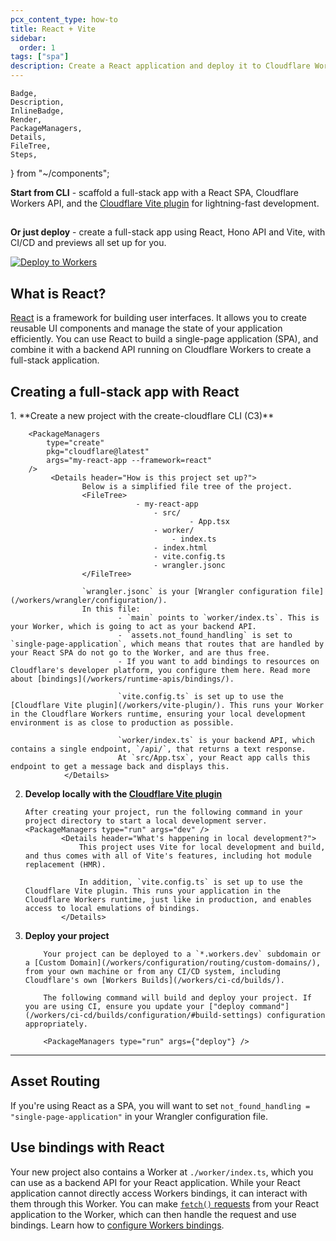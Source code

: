 ```yaml
---
pcx_content_type: how-to
title: React + Vite
sidebar:
  order: 1
tags: ["spa"]
description: Create a React application and deploy it to Cloudflare Workers with Workers Assets.
---
```


	Badge,
	Description,
	InlineBadge,
	Render,
	PackageManagers,
	Details,
	FileTree,
	Steps,
} from "~/components";

**Start from CLI** - scaffold a full-stack app with a React SPA, Cloudflare Workers API, and the [Cloudflare Vite plugin](/workers/vite-plugin/) for lightning-fast development.

<PackageManagers
	type="create"
	pkg="cloudflare@latest"
	args="my-react-app --framework=react"
/>
---

**Or just deploy** - create a full-stack app using React, Hono API and Vite, with CI/CD and previews all set up for you.

[![Deploy to Workers](https://deploy.workers.cloudflare.com/button)](https://dash.cloudflare.com/?to=/:account/workers-and-pages/create/deploy-to-workers&repository=https://github.com/cloudflare/templates/tree/main/vite-react-template)

## What is React?

[React](https://react.dev/) is a framework for building user interfaces. It allows you to create reusable UI components and manage the state of your application efficiently. You can use React to build a single-page application (SPA), and combine it with a backend API running on Cloudflare Workers to create a full-stack application.

## Creating a full-stack app with React

<Steps>
1. **Create a new project with the create-cloudflare CLI (C3)**

    	<PackageManagers
    		type="create"
    		pkg="cloudflare@latest"
    		args="my-react-app --framework=react"
    	/>
    		 <Details header="How is this project set up?">
        			Below is a simplified file tree of the project.
        			<FileTree>
    							- my-react-app
    								- src/
    										- App.tsx
    								- worker/
    									- index.ts
    								- index.html
    								- vite.config.ts
    								- wrangler.jsonc
        			</FileTree>

        			`wrangler.jsonc` is your [Wrangler configuration file](/workers/wrangler/configuration/).
        			In this file:
        					- `main` points to `worker/index.ts`. This is your Worker, which is going to act as your backend API.
        					- `assets.not_found_handling` is set to `single-page-application`, which means that routes that are handled by your React SPA do not go to the Worker, and are thus free.
        					- If you want to add bindings to resources on Cloudflare's developer platform, you configure them here. Read more about [bindings](/workers/runtime-apis/bindings/).

    						`vite.config.ts` is set up to use the [Cloudflare Vite plugin](/workers/vite-plugin/). This runs your Worker in the Cloudflare Workers runtime, ensuring your local development environment is as close to production as possible.

    						`worker/index.ts` is your backend API, which contains a single endpoint, `/api/`, that returns a text response.
    						At `src/App.tsx`, your React app calls this endpoint to get a message back and displays this.
        		</Details>

2.  **Develop locally with the [Cloudflare Vite plugin](/workers/vite-plugin/)**

        After creating your project, run the following command in your project directory to start a local development server.
        <PackageManagers type="run" args="dev" />
        		<Details header="What's happening in local development?">
        			This project uses Vite for local development and build, and thus comes with all of Vite's features, including hot module replacement (HMR).

        			In addition, `vite.config.ts` is set up to use the Cloudflare Vite plugin. This runs your application in the Cloudflare Workers runtime, just like in production, and enables access to local emulations of bindings.
        		</Details>

3.  **Deploy your project**

        	Your project can be deployed to a `*.workers.dev` subdomain or a [Custom Domain](/workers/configuration/routing/custom-domains/), from your own machine or from any CI/CD system, including Cloudflare's own [Workers Builds](/workers/ci-cd/builds/).

        	The following command will build and deploy your project. If you are using CI, ensure you update your ["deploy command"](/workers/ci-cd/builds/configuration/#build-settings) configuration appropriately.

        	<PackageManagers type="run" args={"deploy"} />

</Steps>

---

## Asset Routing

If you're using React as a SPA, you will want to set `not_found_handling = "single-page-application"` in your Wrangler configuration file.

<Render file="workers-assets-routing-summary" product="workers" />

## Use bindings with React

Your new project also contains a Worker at `./worker/index.ts`, which you can use as a backend API for your React application. While your React application cannot directly access Workers bindings, it can interact with them through this Worker. You can make [`fetch()` requests](/workers/runtime-apis/fetch/) from your React application to the Worker, which can then handle the request and use bindings. Learn how to [configure Workers bindings](/workers/runtime-apis/bindings/).

<Render file="frameworks-bindings" product="workers" />
